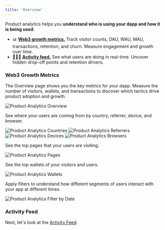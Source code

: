 ```yaml
---
title: 'Overview'
---
```


Product analytics helps you **understand who is using your dapp and how it is being used**: 

- 📊 <a href="#web3-growth-metrics">**Web3 growth metrics.**</a> Track visitor counts, DAU, WAU, MAU, transactions, retention, and churn. Measure engagement and growth over time.
- 🏃‍♀️‍➡️ <a href="/features/product-analytics/activity">**Activity feed.**</a> See what users are doing in real-time. Uncover hidden drop-off points and retention drivers. 

### Web3 Growth Metrics

The Overview page shows you the key metrics for your dapp. Measure the number of visitors, wallets, and transactions
to discover which tactics drive product adoption and growth.

<Frame caption="Track your visitors, wallets, and transactions.">
	<img src="/images/dapp-analytics-overview.png" alt="Product Analytics Overview" />
</Frame>

See where your users are coming from by country, referrer, device, and browser. 

<Frame caption="Understand where your users are coming from.">
	<img src="/images/dapp-analytics-countries.png" alt="Product Analytics Countries" />
    <img src="/images/dapp-analytics-referrers.png" alt="Product Analytics Referrers" />
</Frame>

<br />

<Frame caption="Understand what devices and browers users are on.">
	<img src="/images/dapp-analytics-devices.png" alt="Product Analytics Devices" />
	<img src="/images/dapp-analytics-browsers.png" alt="Product Analytics Browsers" />
</Frame>

See the top pages that your users are visiting.

<Frame caption="Understand what users are seeing on your site or dapp.">
	<img src="/images/dapp-analytics-pages.png" alt="Product Analytics Pages" />
</Frame>

See the top wallets of your visitors and users.

<Frame caption="Understand what wallets are being used on your dapp.">
	<img src="/images/dapp-analytics-wallets.png" alt="Product Analytics Wallets" />
</Frame>

Apply filters to understand how different segments of users interact with your app at different times.

<Frame caption="Filter and search data at different points in time, from last week to last year.">
	<img src="/images/dapp-analytics-datetime.png" alt="Product Analytics Filter by Date" />
</Frame>

### Activity Feed

Next, let's look at the <a href="/features/product-analytics/activity">Activity Feed</a>.